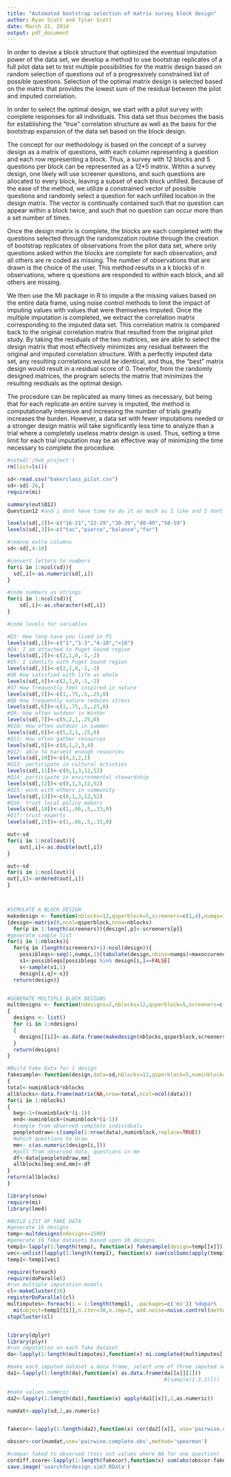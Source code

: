 ```yaml
---
title: "Automated bootstrap selection of matrix survey block design"
author: Ryan Scott and Tyler Scott
date: March 21, 2014
output: pdf_document
---
```


In order to devise a block structure that optimized the eventual imputation power of the data set, we develop a method to use bootstrap replicates of a full pilot data set to test multiple possibilities for the matrix design based on random selection of questions out of a progressively constrained list of possible questions. Selection of the optimal matrix design is selected based on the matrix that provides the lowest sum of the residual between the pilot and imputed correlation.

In order to select the optimal design, we start with a pilot survey with complete responses for all individuals. This data set thus becomes the basis for establishing the "true" correlation structure as well as the basis for the bootstrap expansion of the data set based on the block design. 

The concept for our methodology is based on the concept of a survey design as a matrix of questions, with each column representing a question and each row representing a block. Thus, a survey with 12 blocks and 5 questions per block can be represented as a 12*5 matrix. Within a survey design, one likely will use screener questions, and such questions are allocated to every block, leaving a subset of each block unfilled. Because of the ease of the method, we utilize a constrained vector of possible questions and randomly select a question for each unfilled location in the design matrix. The vector is continually contained such that no question can appear within a block twice, and such that no question can occur more than a set number of times. 

Once the design matrix is complete, the blocks are each completed with the questions selected through the randomization routine through the creation of bootstrap replicates of observations from the pilot data set, where only questions asked within the blocks are complete for each observation, and all others are re coded as missing. The number of observations that are drawn is the choice of the user. This method results in a k blocks of n observations, where q questions are responded to within each block, and all others are missing. 

We then use the MI package in R to impute a the missing values based on the entire data frame, using noise control methods to limit the impact of imputing values with values that were themselves imputed. Once the multiple imputation is completed, we extract the correlation matrix corresponding to the imputed data set. This correlation matrix is compared back to the original correlation matrix that resulted from the original pilot study. By taking the residuals of the two matrices, we are able to select the design matrix that most effectively minimizes any residual between the original and imputed correlation structure. With a perfectly imputed data set, any resulting correlations would be identical, and thus, the "best" matrix design would result in a residual score of 0. Therefor, from the randomly designed matrices, the program selects the matrix that minimizes the resulting residuals as the optimal design. 

The procedure can be replicated as many times as necessary, but being that for each replicate an entire survey is imputed, the method is computationally intensive and increasing the number of trials greatly increases the burden. However, a data set with fewer imputations needed or a stronger design matrix will take significantly less time to analyze than a trial where a completely useless matrix design is used. Thus, setting a time limit for each trial imputation may be an effective way of minimizing the time necessary to complete the procedure. 

```r
#setwd('/hwb_project')
rm(list=ls())

sd<-read.csv("bakerclass_pilot.csv")
sd<-sd[-26,]
require(mi)

summary(out$Q12)
Question12 #and i dont have time to do it as much as I like and I dont have access.

levels(sd[,2])<-c("16-21","22-29","30-39","40-49","50-59")
levels(sd[,3])<-c("tac","pierce","balance","far")

#remove extra columns
sd<-sd[,4:18]

#convert letters to numbers
for(i in 1:ncol(sd)){
  sd[,i]<-as.numeric(sd[,i])
}

#code numbers as strings
for(i in 1:ncol(sd)){
	sd[,i]<-as.character(sd[,i])
}

#code levels for variables

#Q3: How long have you lived in PS
levels(sd[,1])<-c("1","1-3","4-10",">10")
#Q4: I am attached to Puget Sound region
levels(sd[,2])<-c(2,1,0,-1,-2)
#Q5: I identify with Puget Sound region
levels(sd[,3])<-c(2,1,0,-1,-2)
#Q6 How satisfied with life as whole
levels(sd[,4])<-c(2,1,0,-1,-2)
#Q7 How frequently feel inspired in nature
levels(sd[,5])<-c(1,.75,.5,.25,0)
#Q8 How frequently nature reduces stress
levels(sd[,6])<-c(1,.75,.5,.25,0)
#Q9: How often outdoor in Winter
levels(sd[,7])<-c(5,2,1,.25,0)
#Q10: How often outdoor in summer
levels(sd[,8])<-c(5,2,1,.25,0)
#Q11: How often gather resources
levels(sd[,9])<-c(0,1,2,3,4)
#Q12: able to harvest enough resources
levels(sd[,10])<-c(4,3,2,1)
#Q13: participate in cultural activties
levels(sd[,11])<-c(0,1,3,12,52)
#Q14: participate in environmental stewardship
levels(sd[,12])<-c(0,1,3,12,52)
#Q15: work with others in community
levels(sd[,13])<-c(0,1,3,12,52)
#Q16: trust local policy makers
levels(sd[,14])<-c(1,.66,.5,.33,0)
#Q17: trust experts
levels(sd[,15])<-c(1,.66,.5,.33,0)

out<-sd
for(i in 1:ncol(out)){
	out[,i]<-as.double(out[,i])
}

out<-sd
for(i in 1:ncol(out)){
out[,i]<-ordered(out[,i])
}



#SIMULATE A BLOCK DESIGN
makedesign <- function(nblocks=12,qsperblock=5,screeners=c(1,4),numqs=15,maxoccurence=8)
{design<-matrix(0,ncol=qsperblock,nrow=nblocks)
  for(p in 1:length(screeners)){design[,p]<-screeners[p]}
#generate sample list
for(i in 1:nblocks){ 
  for(q in (length(screeners)+1):ncol(design)){
    possibleqs<-seq(1,numqs,1)[tabulate(design,nbins=numqs)<maxoccurence]
    s1<-possibleqs[possibleqs %in% design[i,]==FALSE]
    s<-sample(s1,1)
    design[i,q]<-s}}
  return(design)}


#GENERATE MULTIPLE BLOCK DESIGNS
multdesigns <- function(ndesigns=2,nblocks=12,qsperblock=5,screeners=c(1,4),numqs=15,maxoccurence=8)
{
  designs <- list()
  for (i in 1:ndesigns)
  {
    designs[[i]]<-as.data.frame(makedesign(nblocks,qsperblock,screeners,numqs,maxoccurence))
  }
  return(designs)
}

#Build Fake Data for 1 design
fakesample<-function(design,data=sd,nblocks=12,qsperblock=5,numinblock=100)
{
total<-numinblock*nblocks
allblocks<-data.frame(matrix(NA,nrow=total,ncol=ncol(data)))
for(i in 1:nblocks)
{
  beg<-1+(numinblock*(i-1))
  end<-numinblock+(numinblock*(i-1))
  #sample from observed complete individuals
  peopletodraw<-c(sample(1:nrow(data),numinblock,replace=TRUE))
  #which questions to draw
  mm<- c(as.numeric(design[i,]))
  #pull from observed data, questions in mm
  df<-data[peopletodraw,mm]
  allblocks[beg:end,mm]<-df
}
return(allblocks)
}

library(snow)
require(mi)
library(lme4)

#BUILD LIST OF FAKE DATA
#generate 16 designs
temp<-multdesigns(ndesigns=1500)
#generate 16 fake datasets based upon 16 designs
temp1<-lapply(1:length(temp), function(x) fakesample(design=temp[[x]]))
vec<-unlist(lapply(1:length(temp1), function(x) sum(colSums(apply(temp1[[x]],2,is.na))==nrow(temp1[[x]]))>0 ))
temp1<-temp1[vec]

require(foreach)
require(doParallel)
#run multiple imputation models
cl<-makeCluster(16)
registerDoParallel(cl)
multimputes<-foreach(i = 1:length(temp1), .packages=c('mi')) %dopar% 
  mi(object=temp1[[i]],n.iter=30,n.imp=3, add.noise=noise.control(method="reshuffling", K=1))
stopCluster(cl)


library(dplyr)
library(plyr)
#run imputation on each fake dataset
da<-lapply(1:length(multimputes),function(x) mi.completed(multimputes[[x]]))

#make each imputed dataset a data frame, select one of three imputed sets randomly for each imputation run
da1<-lapply(1:length(da),function(x) as.data.frame(da[[x]][1]))
                                                   #[sample(1:3,1)]))

#make values numeric
da2<-lapply(1:length(da1),function(x) apply(da1[[x]],2,as.numeric))

numdat<-apply(sd,2,as.numeric)


fakecor<-lapply(1:length(da2),function(x) cor(da2[[x]], use='pairwise.complete.obs',method='spearman'))

obscor<-cor(numdat,use='pairwise.complete.obs',method='spearman')

#compar faked to observed (toss out values where NA for one question)
cordiff.score<-lapply(1:length(fakecor),function(x) sum(abs(obscor-fakecor[[x]])))
save.image('searchfordesign.sim7.RData')
```


